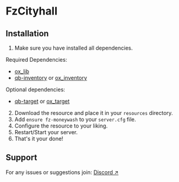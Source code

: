 # FzCityhall

## Installation
1. Make sure you have installed all dependencies.

Required Dependencies:
- [ox_lib](https://github.com/overextended/ox_lib)
- [qb-inventory](https://github.com/qbcore-framework/qb-inventory) or [ox_inventory](https://github.com/overextended/ox_inventory)

Optional dependencies:
- [qb-target](https://github.com/qbcore-framework/qb-target) or [ox_target](https://github.com/overextended/ox_target)

2. Download the resource and place it in your `resources` directory.
3. Add `ensure fz-moneywash` to your `server.cfg` file.
4. Configure the resource to your liking.
5. Restart/Start your server.
6. That's it your done!

## Support
For any issues or suggestions join: [Discord ↗](https://discord.gg/yk5ean6rte)